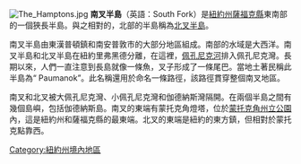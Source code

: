 {{紐約長島}}{{Unreferenced|time=2020-09-28T06:39:38+00:00}}
[[File:The_Hamptons.jpg|thumb]] 
'''南叉半島'''（英語：South Fork）是[[纽约州|紐約州]][[蘇福克縣_(紐約州)|薩福克縣]]東南部的一個狹長半島。與之相對的，北部的半島稱為[[北叉半島|北叉半島]]。

南叉半島由東漢普頓鎮和南安普敦市的大部分地區組成。南部的水域是大西洋。南叉半島和北叉半島在紐約里弗黑德分離，在這裡，[[佩孔尼克河|佩孔尼克河]]排入佩孔尼克灣。長期以來，人們一直注意到長島就像一條魚，叉子形成了一條尾巴。當地土著民稱此半島為“ Paumanok”。此名稱還用於命名一條路徑，該路徑貫穿整個南叉地區。

南叉和北叉被大佩孔尼克灣、小佩孔尼克灣和伽德納斯灣隔開。在兩個半島之間有幾個島嶼，包括伽德納斯島。南叉的東端有蒙托克角燈塔，位於[[蒙托克角州立公園|蒙托克角州立公園]]內，這是紐約州和薩福克縣的最東端。北叉的東端是紐約的東方鎮，但相對於蒙托克點靠西。

{{US-geo-stub}}

[[Category:紐約州境內地區|Category:紐約州境內地區]]